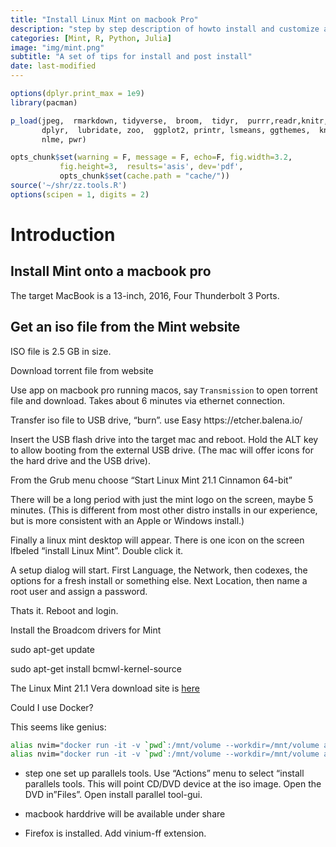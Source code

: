 ```yaml
---
title: "Install Linux Mint on macbook Pro"
description: "step by step description of howto install and customize a Mint instance for data science workflow"
categories: [Mint, R, Python, Julia]
image: "img/mint.png"
subtitle: "A set of tips for install and post install"
date: last-modified
---
```



```r


options(dplyr.print_max = 1e9)
library(pacman)

p_load(jpeg,  rmarkdown, tidyverse,  broom,  tidyr,  purrr,readr,knitr, 
       dplyr,  lubridate, zoo,  ggplot2, printr, lsmeans, ggthemes,  knitr,
       nlme, pwr)

opts_chunk$set(warning = F, message = F, echo=F, fig.width=3.2,
	       fig.height=3,  results='asis', dev='pdf',
	       opts_chunk$set(cache.path = "cache/"))
source('~/shr/zz.tools.R')
options(scipen = 1, digits = 2)
```

# Introduction

## Install Mint onto a macbook pro 

The target MacBook is a 13-inch, 2016, Four Thunderbolt 3 Ports. 

## Get an iso file from the Mint website

ISO file is 2.5 GB in size. 

Download torrent file from website [](https://www.linuxmint.com/torrents/linuxmint-21.1-cinnamon-64bit.iso.torrent)

Use app on macbook pro running macos, say `Transmission` to open torrent file and
download. Takes about 6 minutes via ethernet connection. 

Transfer iso file to USB drive, "burn". 
use Easy
https://etcher.balena.io/

Insert the USB flash drive into the target mac and reboot. 
Hold the ALT key to allow booting from the external USB drive. (The mac will
offer icons for the hard drive and the USB drive).  

From the Grub menu choose "Start Linux Mint 21.1 Cinnamon 64-bit"

There will be a long period with just the mint logo on the screen, maybe 5
minutes. (This is different from most other distro installs in our experience,
but is more consistent with an Apple or Windows install.)

Finally a linux mint desktop will appear. There is one icon on the screen
lfbeled "install Linux Mint". Double click it. 

A setup dialog will start. First Language, the Network, then codexes, the
options for a fresh install or something else. Next Location, then name a root
user and assign a password. 

Thats it. Reboot and login. 

Install the Broadcom drivers for Mint

sudo apt-get update 

sudo apt-get install bcmwl-kernel-source

The Linux Mint 21.1 Vera download site is [here](https://www.linuxmint.com/edition.php?id=302)

Could I use Docker?

This seems like genius:
```sh
alias nvim="docker run -it -v `pwd`:/mnt/volume --workdir=/mnt/volume anatolelucet/neovim:stable"
alias nvim="docker run -it -v `pwd`:/mnt/volume --workdir=/mnt/volume anatolelucet/neovim:nightly"

```


* step one set up parallels tools. Use "Actions" menu to select "install
 parallels tools. This will point CD/DVD device at the iso image. Open the DVD
in "Files". Open install parallel tool-gui. 

* macbook harddrive will be available under share
* Firefox is installed. Add vinium-ff extension. 


